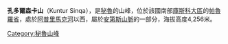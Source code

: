 {{Coord|13|59|30|S|71|45|45|W|display=title}}

'''孔多爾森卡山'''（Kuntur Sinqa），是[[秘魯|秘魯]]的山峰，位於該國南部[[庫斯科大區|庫斯科大區]]的[[帕魯羅省|帕魯羅省]]，處於[[阿普里馬克河|阿普里馬克河]]以西，屬於[[安第斯山脈|安第斯山脈]]的一部分，海拔高度4,256米。

{{Peru-geo-stub}}
[[Category:秘魯山峰|Category:秘魯山峰]]